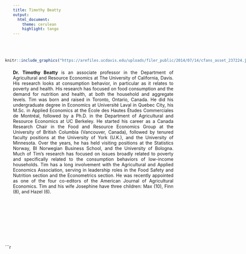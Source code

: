 ```yaml
---
title: Timothy Beatty
output: 
  html_document:
    theme: cerulean
    highlight: tango
---
```

<style>
body {
text-align: justify}
</style>

<br>
<br>


<div style= "float:left;position: relative; right: 25px; top: -7px;">
```r

knitr::include_graphics("https://arefiles.ucdavis.edu/uploads/filer_public/2014/07/14/cfans_asset_237224.jpg")

```
</div>

**Dr. Timothy Beatty** is an associate professor in the Department of Agricultural and Resource Economics at The University of California, Davis. His research looks at consumption behavior, in particular as it relates to poverty and health. His research has focused on food consumption and the demand for nutrition and health, at both the household and aggregate levels. Tim was born and raised in Toronto, Ontario, Canada. He did his undergraduate degree in Economics at Université Laval in Quebec City, his M.Sc. in Applied Economics at the École des Hautes Études Commerciales de Montréal, followed by a Ph.D. in the Department of Agricultural and Resource Economics at UC Berkeley. He started his career as a Canada Research Chair in the Food and Resource Economics Group at the University of British Columbia (Vancouver, Canada), followed by tenured faculty positions at the University of York (U.K.), and the University of Minnesota. Over the years, he has held visiting positions at the Statistics Norway, BI Norwegian Business School, and the University of Bologna. Much of Tim’s research has focused on issues broadly related to poverty and specifically related to the consumption behaviors of low-income households. Tim has a long involvement with the Agricultural and Applied Economics Association, serving in leadership roles in the Food Safety and Nutrition section and the Econometrics section. He was recently appointed as one of the four co-editors of the American Journal of Agricultural Economics. Tim and his wife Josephine have three children: Max (10), Finn (8), and Hazel (6). 
  
<br>
<br>
<br>
<br>
<br>
<br>
<br>
<br>
<div style= "float:left;position: relative; right: 25px; top: -7px;">
```r

